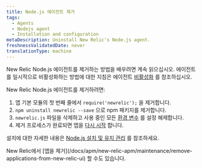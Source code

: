 ```yaml
---
title: Node.js 에이전트 제거
tags:
  - Agents
  - Nodejs agent
  - Installation and configuration
metaDescription: Uninstall New Relic's Node.js agent.
freshnessValidatedDate: never
translationType: machine
---
```


New Relic Node.js 에이전트를 제거하는 방법을 배우려면 계속 읽으십시오. 에이전트를 일시적으로 비활성화하는 방법에 대한 지침은 에이전트 [비활성화](/docs/agents/manage-apm-agents/installation/disable-apm-agent#node) 를 참조하십시오.

New Relic Node.js 에이전트를 제거하려면:

1. 앱 기본 모듈의 첫 번째 줄에서 `require('newrelic');` 을 제거합니다.
2. `npm uninstall newrelic --save` 으로 npm 패키지를 제거합니다.
3. `newrelic.js` 파일을 삭제하고 사용 중인 모든 [환경 변수](/docs/agents/nodejs-agent/installation-configuration/nodejs-agent-configuration#methods-and-precedence) 를 설정 해제합니다.
4. 제거 프로세스가 완료되면 앱을 [다시 시작](#restart) 합니다.

설치에 대한 자세한 내용은 [Node.js 설치 및 유지 관리](/docs/agents/nodejs-agent/installation-configuration/installing-maintaining-nodejs) 를 참조하세요.

<Callout variant="tip">
  New Relic에서 [앱을 제거](/docs/apm/new-relic-apm/maintenance/remove-applications-from-new-relic-ui) 할 수도 있습니다.
</Callout>